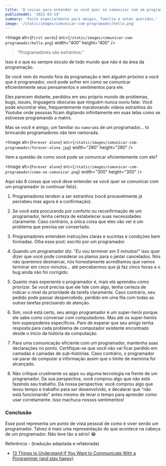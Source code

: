 ```yaml
---
title: '8 coisas para entender se você quer se comunicar com um programador e continuar feliz'
publishedAt: '2021-03-19'
summary: 'Feito especialmente para amigos, família e entes queridos.'
image: '/static/images/comunicar-com-programador/hello.png'
---
```


<Image
  alt={`First words`}
  src={`/static/images/comunicar-com-programador/hello.png`}
  width="400"
  height="400"
/>

> "Programadores são estranhos."

Isso é o que eu sempre escuto de todo mundo que não é da área da programação.

Se você vem do mundo fora da programação e tem alguém próximo a você que é programador,
você pode sofrer em como se comunicar eficientemente seus pensamentos e sentimentos para ele.

Eles parecem distante, perdidos em seu próprio mundo de problemas, bugs, issues,
linguagens obscuras que ninguém nunca ouviu falar. Você pode encontrar eles, frequentemente
maratonando vídeos estranhos do Youtube onde pessoas ficam digitando infinitamente em
suas telas como se estivesse programando a matrix.

Mas se você é amigo, um familiar ou `namorada` de um programador...
to brincando programadores não tem namorada.

<Image
  alt={`Forever alone`}
  src={`/static/images/comunicar-com-programador/forever-alone.jpg`}
  width="280"
  height="280"
/>

Vem a questão de como você pode se comunicar eficientemente com ele?

<Image
  alt={`Forever alone`}
  src={`/static/images/comunicar-com-programador/como-se-comunicar.png`}
  width="300"
  height="300"
/>

Aqui são 8 coisas que você deve entender se você quer se comunicar com um programador
(e continuar feliz).

1. Programadores tendem a ser estranhos (você provavelmente já percebeu mas agora
é a confirmação).

2. Se você está procurando por conforto ou reconfirmação de um programador,
tenha certeza de estabelecer suas necessidades claramente. Caso contrário, a única coisa
que eles vão ver é um problema que precisa ser consertado.

3. Programadores entendem instruções claras e sucintas e condições bem formadas.
Olha esse post: escrito por um programador.

4. Quando um programador diz: *"Eu vou terminar em 5 minutos!"* isso quer dizer que você pode considerar
os planos para o jantar cancelados.
Nós não queremos desmarcar, nós honestamente acreditamos que vamos terminar em cinco minutos...
até percebermos que já faz cinco horas e o bug ainda não foi corrigido.

5. Quanto mais experiente o programador é, mais ele aprendeu como priorizar.
Se você precisa que ele lide com algo, tenha certeza de indicar o nível da prioridade
da tarefa claramente. Caso contrário, seu pedido pode passar despercebido, perdido
em uma fila com todas as outras tarefas precisando de atenção.

6. Sim, você está certo, seu amigo programador é um super-herói porque
ele sabe como conversar com computadores. Mas até os super-heróis tem superpoderes específicos.
Pare de esperar que seu amigo tenha resposta para cada problema de computador existente
encontrado desde o início da história da computação.

7. Para uma comunicação eficiente com um programador, mantenha suas declarações no ponto.
Certifique-se que você não vai ficar perdido em camadas e camadas de sub-histórias.
Caso contrário, o programador vai parar de computar a informação assim que o limite
de memória for alcançado.

8. Não critique cruelmente os apps ou alguma tecnologia na frente de um programador.
Da sua perspectiva, você comprou algo que não está fazendo seu trabalho.
Da nossa perspectiva: você comprou algo que levou tempo e trabalho para ser desenvolvido,
e decalarar que "não está funcionando" antes mesmo de levar o tempo para aprender
como usar corretamente. Isso machuca nossos sentimentos!

### Conclusão

Esse post representa um ponto de vista pessoal de como é viver sendo um programador.
Talvez é mais uma representação do que acontece na cabeça de um programador. Não leve tão a sério! 😂

Referência - (tradução adaptada e refatorada)

- [13 Things to Understand If You Want to Communicate With a Programmer (and stay happy)](https://cult.honeypot.io/reads/communicate-with-a-programmer-stay-happy/)








